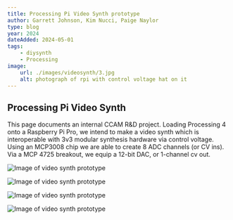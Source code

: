 ```yaml
---
title: Processing Pi Video Synth prototype
author: Garrett Johnson, Kim Nucci, Paige Naylor
type: blog
year: 2024
dateAdded: 2024-05-01
tags:
    - diysynth
    - Processing
image:
    url: ./images/videosynth/3.jpg
    alt: photograph of rpi with control voltage hat on it
---
```


## Processing Pi Video Synth

This page documents an internal CCAM R&D project. Loading Processing 4 onto a Raspberry Pi Pro, we intend to make a video synth which is interoperable with 3v3 modular synthesis hardware via control voltage. Using an MCP3008 chip we are able to create 8 ADC channels (or CV ins). Via a MCP 4725 breakout, we equip a 12-bit DAC, or 1-channel cv out.

![Image of video synth prototype](./images/videosynth/1.jpg)

![Image of video synth prototype](./images/videosynth/2.jpg)

![Image of video synth prototype](./images/videosynth/3.jpg)

![Image of video synth prototype](./images/videosynth/4.jpg)
